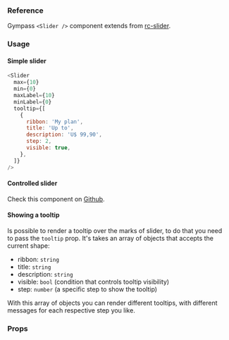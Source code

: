 
### Reference

Gympass `<Slider />` component extends from <a href="https://github.com/react-component/slider/" target="_blank" rel="noopener noreferrer">rc-slider</a>.

### Usage

#### Simple slider

```javascript reactLive=true center=true
<Slider
  max={10}
  min={0}
  maxLabel={10}
  minLabel={0}
  tooltip={[
    {
      ribbon: 'My plan',
      title: 'Up to',
      description: 'U$ 99,90',
      step: 2,
      visible: true,
    },
  ]}
/>
```

#### Controlled slider

Check this component on <a href="https://github.com/Gympass/yoga/blob/master/slider/packages/doc/content/components/slider/Controlled.jsx" target="_blank">Github</a>.

<Controlled />

#### Showing a tooltip

Is possible to render a tooltip over the marks of slider, to do that you need to pass the `tooltip` prop. It's takes an array of objects that accepts the current shape:

- ribbon: `string`
- title: `string`
- description: `string`
- visible: `bool` (condition that controls tooltip visibility)
- step: `number` (a specific step to show the tooltip)

With this array of objects you can render different tooltips, with different messages for each respective step you like.

### Props

<PropsTable component="Slider" platform="web" />
